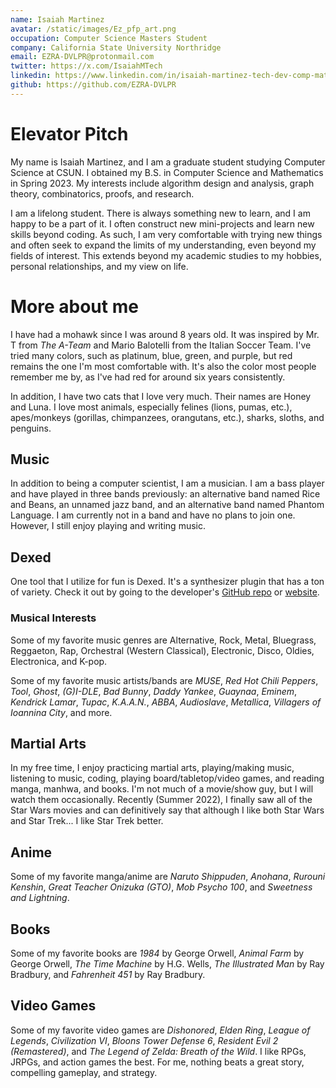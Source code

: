 ```yaml
---
name: Isaiah Martinez
avatar: /static/images/Ez_pfp_art.png
occupation: Computer Science Masters Student
company: California State University Northridge
email: EZRA-DVLPR@protonmail.com
twitter: https://x.com/IsaiahMTech
linkedin: https://www.linkedin.com/in/isaiah-martinez-tech-dev-comp-math/
github: https://github.com/EZRA-DVLPR
---
```


# Elevator Pitch

My name is Isaiah Martinez, and I am a graduate student studying Computer Science at CSUN.
I obtained my B.S. in Computer Science and Mathematics in Spring 2023.
My interests include algorithm design and analysis, graph theory, combinatorics, proofs, and research.

I am a lifelong student.
There is always something new to learn, and I am happy to be a part of it.
I often construct new mini-projects and learn new skills beyond coding.
As such, I am very comfortable with trying new things and often seek to expand the limits of my understanding, even beyond my fields of interest.
This extends beyond my academic studies to my hobbies, personal relationships, and my view on life.

# More about me

I have had a mohawk since I was around 8 years old.
It was inspired by Mr. T from _The A-Team_ and Mario Balotelli from the Italian Soccer Team.
I've tried many colors, such as platinum, blue, green, and purple, but red remains the one I'm most comfortable with.
It's also the color most people remember me by, as I've had red for around six years consistently.

In addition, I have two cats that I love very much. Their names are Honey and Luna. I love most animals, especially felines (lions, pumas, etc.), apes/monkeys (gorillas, chimpanzees, orangutans, etc.), sharks, sloths, and penguins.

## Music

In addition to being a computer scientist, I am a musician.
I am a bass player and have played in three bands previously: an alternative band named Rice and Beans, an unnamed jazz band, and an alternative band named Phantom Language.
I am currently not in a band and have no plans to join one.
However, I still enjoy playing and writing music.

## Dexed

One tool that I utilize for fun is Dexed.
It's a synthesizer plugin that has a ton of variety.
Check it out by going to the developer's [GitHub repo](https://github.com/asb2m10/dexed) or [website](https://asb2m10.github.io/dexed/).

### Musical Interests

Some of my favorite music genres are Alternative, Rock, Metal, Bluegrass, Reggaeton, Rap, Orchestral (Western Classical), Electronic, Disco, Oldies, Electronica, and K-pop.

Some of my favorite music artists/bands are _MUSE_, _Red Hot Chili Peppers_, _Tool_, _Ghost_, _(G)I-DLE_, _Bad Bunny_, _Daddy Yankee_, _Guaynaa_, _Eminem_, _Kendrick Lamar_, _Tupac_, _K.A.A.N._, _ABBA_, _Audioslave_, _Metallica_, _Villagers of Ioannina City_, and more.

## Martial Arts

In my free time, I enjoy practicing martial arts, playing/making music, listening to music, coding, playing board/tabletop/video games, and reading manga, manhwa, and books.
I'm not much of a movie/show guy, but I will watch them occasionally.
Recently (Summer 2022), I finally saw all of the Star Wars movies and can definitively say that although I like both Star Wars and Star Trek... I like Star Trek better.

## Anime

Some of my favorite manga/anime are _Naruto Shippuden_, _Anohana_, _Rurouni Kenshin_, _Great Teacher Onizuka (GTO)_, _Mob Psycho 100_, and _Sweetness and Lightning_.

## Books

Some of my favorite books are _1984_ by George Orwell, _Animal Farm_ by George Orwell, _The Time Machine_ by H.G. Wells, _The Illustrated Man_ by Ray Bradbury, and _Fahrenheit 451_ by Ray Bradbury.

## Video Games

Some of my favorite video games are _Dishonored_, _Elden Ring_, _League of Legends_, _Civilization VI_, _Bloons Tower Defense 6_, _Resident Evil 2 (Remastered)_, and _The Legend of Zelda: Breath of the Wild_.
I like RPGs, JRPGs, and action games the best.
For me, nothing beats a great story, compelling gameplay, and strategy.
